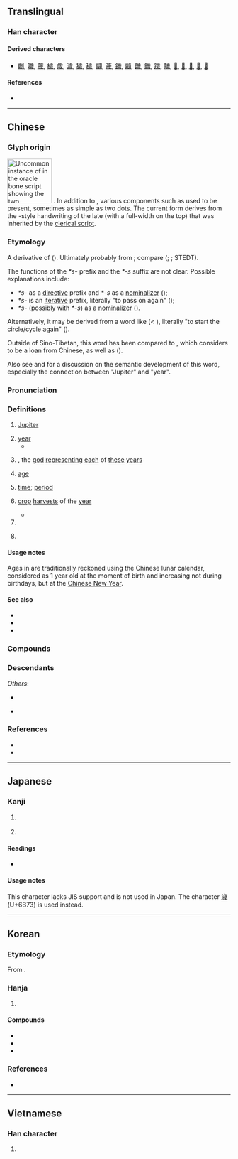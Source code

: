 {{also|歳|岁|亗|嵗}}
{{character info}}
{{character info|0x2F8F3}}

==Translingual==
{{Han simplified forms|歲|歳|岁}}

===Han character===
{{Han char|rn=77|rad=止|as=09|sn=13|four=21253|canj=YMIHH|ids=⿱止⿵戌𣥂}}

====Derived characters====
* [[劌]], [[噦]], [[奯]], [[檅]], [[歲]], [[濊]], [[獩]], [[穢]], [[翽]], [[薉]], [[鐬]], [[顪]], [[饖]], [[鱥]], [[䠩]], [[䮹]], [[𢆫]], [[𣦧]], [[𣦭]], [[𣦮]], [[𧸗]]

====References====
* {{Han ref|kx=0577.020|dkj=16326|dj=0967.170|hdz=21443.200|uh=6B72|ud=27506|bh=B7B3|bd=47027}}

----

==Chinese==
{{zh-forms|s=岁|alt=嵗,歳,𫞓,𢧡,𢧁,㞸,亗,㒸}}

===Glyph origin===
{{Han etym}}
[[File:歲-oracle-2.svg|thumb|100px|Uncommon instance of {{m-self|zh|歲}} in the [[oracle bone script]] showing the two {{lang|zh|止}} components.]]
{{Han compound|步|戉|c1=s|c2=p|ls=psc}}. In addition to {{zh-l|*戉}}, various components such as {{zh-l|*月|gloss=moon; month}} used to be present, sometimes as simple as two dots. The current form derives from the {{w|Qin (state)|Qin}}-style handwriting of the late {{w|Warring States}} (with a full-width {{zh-l|*止}} on the top) that was inherited by the [[clerical script]].

===Etymology===
A derivative of {{och-l|越|to pass over|id=2}} ({{zh-ref|Mei, 1979, 1992}}). Ultimately probably from {{inh|zh|sit-pro|*grwat||to travel; to go through}}; compare {{cog|bo|སྐྱོད||to go}} ({{zh-ref|Mei, 1979, 1992}}; {{zh-ref|Gong, 2002}}; STEDT).

The functions of the ''*s-'' prefix and the ''*-s'' suffix are not clear. Possible explanations include:
* ''*s-'' as a [[directive]] prefix and ''*-s'' as a [[nominalizer]] ({{zh-ref|Mei, 1992}});
* ''*s-'' is an [[iterative]] prefix, literally "to pass on again" ({{zh-ref|Schuessler, 2007}});
* ''*s-'' (possibly with ''*-s'') as a [[nominalizer]] ({{zh-ref|Smith, 2012}}).

Alternatively, it may be derived from a word like {{och-l|圓|round; circle}} (< {{inh|zh|sit-pro|*wal||round; circular}}), literally "to start the circle/cycle again" ({{zh-ref|Schuessler, 2007}}).

Outside of Sino-Tibetan, this word has been compared to {{cog|th|ขวบ||year}}, which {{zh-ref|Bodman (1980)}} considers to be a loan from Chinese, as well as {{cog|map-pro|*kawaS||year; season; sky}} ({{zh-ref|Sagart, 2005}}).

Also see {{zh-ref|Schuessler (2007)}} and {{zh-ref|Smith (2012)}} for a discussion on the semantic development of this word, especially the connection between "Jupiter" and "year".

===Pronunciation===
{{zh-pron
|m=suì
|m-s=sui4
|dg=суй3
|c=seoi3
|c-t=lhui1
|g=sui4
|h=pfs=se/soi/sui;gd=sê4/sui4
|h_note=Meixian: sê4 - vernacular; sui4 - literary
|j=sui3
|mb=hṳe̿/sṳ̿
|mb_note=hṳe̿ - vernacular; sṳ̿ - literary
|md=huói/suói
|md_note=huói - vernacular; suói - literary
|mn=xm,tp,mg,hc,tc,ph:hè/qz,lk,sx,km,hc:hèr/zz,kh,tn,yl:hòe/sòe
|mn_note=hè/hèr/hòe - vernacular; sòe - literary
|mn-t=huê3/suê3
|mn-t_note=huê3 - vernacular; suê3 - literary
|w=2soe
|x=sei4
|ma=y
|mc=y
|oc=y
|cat=n,cl
}}

===Definitions===
{{zh-hanzi}}

# {{lb|zh|literary}} [[Jupiter]] {{gloss|planet}}
# [[year]]
#* {{zh-x|子.曰：「歲 寒，然 後 知 松柏 之 後 彫[凋]{diāo} 也。」|The Master said, "When the '''year''' becomes cold, then we know how the pine and the cypress are the last to lose their leaves."|ref=Analects|CL}}
# {{w|Tai Sui}}, the [[god]] [[represent]]ing [[each]] of [[these]] [[year]]s
# {{lb|zh|literary}} [[age]]
# {{lb|zh|literary}} [[time]]; [[period]]
# {{lb|zh|literary}} [[crop]] [[harvest]]s of the [[year]]
#* {{zh-x|苟 無 歲，何 有 民？苟 無 民，何 有 君？|Whence the people, if not for '''the harvests'''? Whence the prince, if not for the people?|ref=Zhanguoce}}
# {{zh-classifier|time|t=[[year]]}}
# {{zh-classifier|age (of a person or animal)|t=[[year]] old}}
#: {{zh-x|你 現在 幾 歲？|How old are you now?}}
#: {{zh-x|我 十八 歲。|I am 18 '''years''' old.}}
#: {{zh-x|一個 十 歲 的 女孩|a ten-'''year'''-old girl}}

====Usage notes====
Ages in {{lang|zh|歲}} are traditionally reckoned using the Chinese lunar calendar, considered as 1 year old at the moment of birth and increasing not during birthdays, but at the [[Chinese New Year]].

====See also====
* {{zh-l|年|year < harvest}}
* {{zh-l|年紀}}
* {{zh-l|年齡}}

===Compounds===
{{zh-der|歲出|歲初|歲寒三友|歲末|歲暮|歲入|歲時|歲收|歲首|歲數|歲修|歲月|太歲|一歲三遷|一歲九遷|三呼萬歲|上了歲數|上歲數兒|亞歲|以日為歲|來歲|共歲|凶年饑歲|分歲|初歲|別歲|千歲|千歲一時|千秋萬歲|卒歲|去歲|同歲|善歲|嗣歲|嘉歲|報歲|報歲蘭|壓歲|壓歲錢|太歲年名|守歲|安太歲|客歲|富歲|實歲|寸陰若歲|崢嶸歲月|年歲|年深歲改|幾歲|度日如歲|度歲|徂歲|悲歡歲月|惡歲|撞太歲|撞鐘太歲|改歲|敗歲|新歲|日久歲深|日長歲久|旬歲|星歲|時和歲稔|時和歲豐|晚歲|暑歲|暮歲|望歲|期歲|樂歲|歉歲|歲不我與|歲事|歲凶|歲功|歲君|歲在龍蛇|歲夜|歲寒|歲寒不凋|歲寒松柏|歲差|歲幣|歲弊|歲星|歲時伏臘|歲晏|歲會|歲月不居|歲月如梭|歲月如流|歲月崢嶸|歲朘月耗|歲朝|歲杪|歲歲平安|歲比不登|歲稔年豐|歲考|歲荒|歲華|歲行|歲計|歲試|歲豐年稔|歲貢|歲闌|歲除|歲陰|歲陽|比歲|比歲不登|活太歲|犯歲|獻歲|玩日愒歲|玩歲愒日|發歲|百歲|百歲之好|百歲之後|百歲千秋|百歲羹|萬歲|萬歲千秋|萬歲爺|穰歲|窮年累歲|終歲|綺紈之歲|聊以卒歲|舊歲|花花太歲|虛歲|豐年稔歲|賀歲|足歲|辭歲|近歲|連歲|週歲|長命百歲|長歲錢|開歲|間歲|饑饉之歲}}

===Descendants===
{{CJKV||j=歳|さい|세|tuế}}
''Others'':
* {{desc|bor=1|unc=1|th|ขวบ||year}}
* {{desc|bor=1|vi|-}} {{vi-l|tuổi|歲|age; year}}

===References===
* {{R:yue:Hanzi}}
* {{thcwd|9664}}

{{zh-cat|Beginning|Age|Time}}

----

==Japanese==

===Kanji===
{{ja-kanji|grade=|rs=止09}}

# {{alt form|ja|-}} {{ja-r|歳|さい|gloss=year (age counter)}}
# {{alt form|ja|-}} {{ja-r|才|さい|gloss=year (age counter)}}

====Readings====
* {{ja-readings|on=[[せい]] (sei), [[さい]] (sai)|kun=[[とし]] (toshi), [[よわい]] (yowai)}}

====Usage notes====
This character lacks JIS support and is not used in Japan. The character [[歳]] (U+6B73) is used instead.

----

==Korean==

===Etymology===
From {{der|ko|ltc|-}} {{ltc-l|歲|id=1}}. {{hanja-hunmong|셰|syey|天文#상02A}}

===Hanja===
{{ko-hanja-search}}
{{ko-hanja|해|세}}

# {{hanja form of|세|[[age]] (counter); [[year]] (about age}}

====Compounds====
{{der-top3|Compounds}}
* {{ko-l|세월|歲月}}
* {{ko-l|세배|歲拜}}
* {{ko-l|연세|年歲}}
{{der-bottom}}

===References===
* {{R:hanjadoc|5633}}

----

==Vietnamese==

===Han character===
{{vi-hantu|[[tuế]], [[tuổi]]|rs=止09}}

# {{rfdef|vi|sort=止09}}